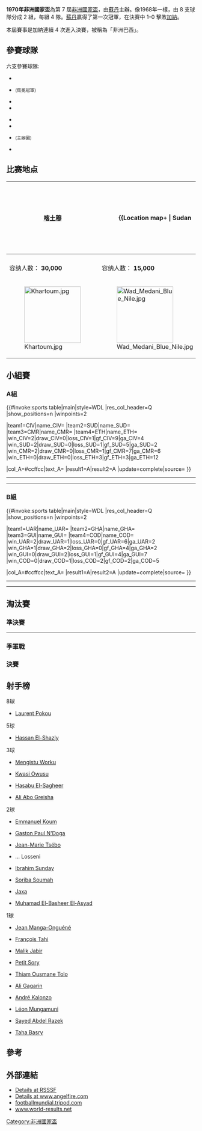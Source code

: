 {{Infobox 國際足球賽事賽季
| tourney_name     = 非洲國家盃
| year             = 1970年
| other_titles     = 1970 African Cup of Nations
| image            = 
| size             = 
| caption          = 
| edition          = 7
| country          = 蘇丹
| defending_champ  = COD
| defending_champ-flagvar = 1966
| defending_champ-name    = 剛果民主共和國
| dates            = 2月6日–2月16日
| num_teams        = 8 隊
| confederations   = 1
| venues           = 2
| cities           = 2
| champion         = SUD
| champion-flagvar = 1956
| count            = 1
| second           = GHA
| third            = UAR
| fourth           = CIV
| matches          = 16
| goals            = 51
| attendance       = 
| top_scorer       = {{flagicon|CIV}} [[Laurent_Pokou|Laurent Pokou]]<small>（8 球）</small>
| player           = {{flagicon|CIV}} [[Laurent_Pokou|Laurent Pokou]]
| prevseason       = [[1968年非洲國家盃|1968]]
| nextseason       = [[1972年非洲國家盃|1972]]
}}

'''1970年非洲國家盃'''為第 7 屆[[非洲國家盃|非洲國家盃]]，由[[蘇丹|蘇丹]]主辦。像1968年一樣，由 8 支球隊分成 2 組，每組 4 隊。[[蘇丹|蘇丹]]贏得了第一次冠軍，在決賽中 1–0 擊敗[[加納|加納]]。

本屆賽事是加納連續 4 次進入決賽，被稱為「非洲巴西」。

==參賽球隊==
六支參賽球隊:
{{col-begin}}
{{col-2}}
* {{fb|CMR|1961}}
* {{fb|COD|1966|name=剛果民主共和國}} <small>(衛冕冠軍)</small>
* {{fb|CIV}}
* {{fb|ETH|1897}}
{{col-2}}
* {{fb|GHA}}
* {{fb|GUI}}
* {{fb|SUD|1956}} <small>(主辦國)</small>
* {{fb|UAR}}
{{col-2}}
{{col-end}}

==比赛地点==
{| class="wikitable" style="text-align:center;"
|-
 ! [[喀土穆|喀土穆]]
|rowspan="4"|{{Location map+ | Sudan
| AlternativeMap = Sudan (2005-2011) location map.svg
| width   = 350
| float   = center
| caption = <center>1970年非洲国家杯（苏丹）</center>
| places=
{{Location map~ | Sudan
| AlternativeMap = Sudan (2005-2011) location map.svg
| label   = 喀土穆
| lat_deg = 15.603055
| lon_deg = 32.526389
}}
{{Location map~ | Sudan
| AlternativeMap = Sudan (2005-2011) location map.svg
| label   = 瓦德迈达尼
|lat=14.5 |long=33.5 |position=bottom}}
}}
! [[瓦德迈达尼|瓦德迈达尼]]
|-
| {{link-en|Khartoum Stadium|Municipal Stadium|喀土穆体育场}}
| {{link-en|瓦德马达尼球场|Wad Madani Stadium}}
|-
|容纳人数： '''30,000'''
|容纳人数： '''15,000'''
|-
| [[File:Khartoum.jpg|150px]]
| [[File:Wad_Medani_Blue_Nile.jpg|150px]]
|}</center>

==小組賽==
===A組===
{{#invoke:sports table|main|style=WDL
|res_col_header=Q
|show_positions=n
|winpoints=2

|team1=CIV|name_CIV={{fb|CIV}}
|team2=SUD|name_SUD={{fb|SUD|1956}}
|team3=CMR|name_CMR={{fb|CMR|1961}}
|team4=ETH|name_ETH={{fb|ETH|1897}}
|win_CIV=2|draw_CIV=0|loss_CIV=1|gf_CIV=9|ga_CIV=4
|win_SUD=2|draw_SUD=0|loss_SUD=1|gf_SUD=5|ga_SUD=2
|win_CMR=2|draw_CMR=0|loss_CMR=1|gf_CMR=7|ga_CMR=6
|win_ETH=0|draw_ETH=0|loss_ETH=3|gf_ETH=3|ga_ETH=12

|col_A=#ccffcc|text_A=
|result1=A|result2=A
|update=complete|source=
}}

{{footballbox
| date = 1970年2月6日
| time = 
| team1 = {{fb-rt|CMR|1961}}
| score = 3–2
| team2 = {{fb|CIV}}
| goals1 = [[Emmanuel_Koum|Koum]] {{goal|57||66}} <br> [[Gaston_Paul_N'Doga|N'Doga]] {{goal|60}}
| goals2 = [[Laurent_Pokou|Pokou]] {{goal|25||45}}
| stadium = [[Khartoum_Stadium|Municipal Stadium]], [[喀土穆|喀土穆]]
| attendance = 14,464
| referee = [[Moustafa_Kamel_Mahmoud|Mahmoud]] (埃及)
| report = 
}}
{{footballbox
| date = 1970年2月6日
| time = 
| team1 = {{fb-rt|SUD|1956}}
| score = 3–0
| team2 = {{fb|ETH|1897}}
| goals1 = [[Ali_Gagarin|Gagarin]] {{goal|43}} <br> [[Omar_Ali_Hasab_El-Rasoul|Hasab El-Rasoul Omer Ali]] {{goal|47}} <br> [[Nasr_El-Deen_Abbas|Jaxa]] {{goal|85}}
| goals2 =
| stadium = [[Khartoum_Stadium|Municipal Stadium]], [[喀土穆|喀土穆]]
| attendance = 14,464
| referee = [[Jean-Louis_Faber|Faber]] (几内亚)
| report = 
}}
----
{{footballbox
| date = 1970年2月8日
| time = 
| team1 = {{fb-rt|CMR|1961}}
| score = 3–2
| team2 = {{fb|ETH|1897}}
| goals1 = [[Jean-Marie_Tsébo|Tsébo]] {{goal|21}} <br> [[Jean_Manga-Onguéné|Manga-Onguéné]] {{goal|43}} <br> [[Gaston_Paul_N'Doga|N'Doga]] {{goal|70}}
| goals2 = [[Mengistu_Worku|Mengistu]] {{goal|12||75}}
| stadium = [[Khartoum_Stadium|Municipal Stadium]], [[喀土穆|喀土穆]]
| attendance = 9,864
| referee = [[Robert_Amoo_Quarshie|Quarshie]] (加纳)
| report = 
}}
{{footballbox
| date = 1970年2月8日
| time = 
| team1 = {{fb-rt|CIV}}
| score = 1–0
| team2 = {{fb|SUD|1956}}
| goals1 = [[François_Tahi|Tahi]] {{goal|89}}
| goals2 =
| stadium = [[Khartoum_Stadium|Municipal Stadium]], [[喀土穆|喀土穆]]
| attendance = 9,864
| referee = [[Alphonse_Mahombé|Mahombé]] (剛果民主共和國)
| report = 
}}
----
{{footballbox
| date = 1970年2月10日
| time = 
| team1 = {{fb-rt|CIV}}
| score = 6–1
| team2 = {{fb|ETH|1897}}
| goals1 = Losseni {{goal|16}} <br> [[Laurent_Pokou|Pokou]] {{goal|21||60||71||80||87}}
| goals2 = [[Mengistu_Worku|Mengistu]] {{goal|33}}
| stadium = [[Khartoum_Stadium|Municipal Stadium]], [[喀土穆|喀土穆]]
| attendance = 9,770
| referee = [[Mohamed_Boukili|Boukili]] (Morocco)
| report = 
}}
{{footballbox
| date = 1970年2月10日
| time = 
| team1 = {{fb-rt|SUD|1956}}
| score = 2–1
| team2 = {{fb|CMR|1961}}
| goals1 = [[Nasr_El-Deen_Abbas|Jaxa]] {{goal|20}} <br> [[Omar_Ali_Hasab_El-Rasoul|Hasab El-Rasoul Omer Ali]] {{goal|60}}
| goals2 = [[Jean-Marie_Tsébo|Tsébo]] {{goal|34}}
| stadium = [[Khartoum_Stadium|Municipal Stadium]], [[喀土穆|喀土穆]]
| attendance = 9,770
| referee = [[Papa_Salla_Ngom|Ngom]] (Senegal)
| report = 
}}

===B組===
{{#invoke:sports table|main|style=WDL
|res_col_header=Q
|show_positions=n
|winpoints=2

|team1=UAR|name_UAR={{fb|UAR|name=阿拉伯聯合共和國}}
|team2=GHA|name_GHA={{fb|GHA}}
|team3=GUI|name_GUI={{fb|GUI}}
|team4=COD|name_COD={{fb|COD|1966|name=剛果民主共和國}}
|win_UAR=2|draw_UAR=1|loss_UAR=0|gf_UAR=6|ga_UAR=2
|win_GHA=1|draw_GHA=2|loss_GHA=0|gf_GHA=4|ga_GHA=2
|win_GUI=0|draw_GUI=2|loss_GUI=1|gf_GUI=4|ga_GUI=7
|win_COD=0|draw_COD=1|loss_COD=2|gf_COD=2|ga_COD=5

|col_A=#ccffcc|text_A=
|result1=A|result2=A
|update=complete|source=
}}

{{footballbox
| date = 1970年2月7日
| time = 
| team1 = {{fb-rt|GHA}}
| score = 2–0
| team2 = {{fb|COD|1966|name=剛果民主共和國}}
| goals1 = [[Kwasi_Owusu|Owusu]] {{goal|29||32}}
| goals2 =
| stadium = [[Wad_Madani_Stadium|Wad Madani Stadium]], [[瓦德迈达尼|瓦德迈达尼]]
| attendance = 7,525
| referee = [[Ibrahim_Obeid|Obeid]] (Sudan)
| report = 
}}
{{footballbox
| date = 7 February 1970
| time = 
| team1 = {{fb-rt|UAR|name=阿拉伯聯合共和國}}
| score = 4–1
| team2 = {{fb|GUI}}
| goals1 = [[Ali_Abo_Greisha|Abo Greisha]] {{goal|5||10}} <br> [[Hassan_El-Shazly|El-Shazly]] {{goal|73|pen.}} <br> [[Taha_Basry|Basry]] {{goal|66}}
| goals2 = [[Soriba_Soumah|Soumah]] {{goal|25|pen.}}
| stadium = [[Wad_Madani_Stadium|Wad Madani Stadium]], [[瓦德迈达尼|瓦德迈达尼]]
| attendance = 7,525
| referee = [[Tesfaye_Gebreyesus|Gebreyesus]] (Ethiopia)
| report = 
}}
----
{{footballbox
| date = 1970年2月9日
| time = 
| team1 = {{fb-rt|COD|1966|name=剛果民主共和國}}
| score = 2–2
| team2 = {{fb|GUI}}
| goals1 = [[André_Kalonzo|Kalonzo]] {{goal|70}} <br> [[Léon_Mungamuni|Mungamuni]] {{goal|72}}
| goals2 = [[Petit_Sory|Petit Sory]] {{goal|5}} <br> [[Soriba_Soumah|Soumah]] {{goal|55|pen.}}
| stadium = [[Wad_Madani_Stadium|Wad Madani Stadium]], [[瓦德迈达尼|瓦德迈达尼]]
| attendance = 3,342
| referee = [[Théodore_Koudou|Koudou]] (Ivory Coast)
| report = 
}}
{{footballbox
| date =1970年2月9日
| time = 
| team1 = {{fb-rt|UAR|name=阿拉伯聯合共和國}}
| score = 1–1
| team2 = {{fb|GHA}}
| goals1 = [[Sayed_Abdel_Razek|Bazooka]] {{goal|70}}
| goals2 = [[Ibrahim_Sunday|Sunday]] {{goal|60}}
| stadium = [[Wad_Madani_Stadium|Wad Madani Stadium]], [[瓦德迈达尼|瓦德迈达尼]]
| attendance = 3,342
| referee = [[Stanislas_Kandem|Kandem]] (Cameroon)
| report = 
}}
----
{{footballbox
| date = 1970年2月11日
| time = 
| team1 = {{fb-rt|GUI}}
| score = 1–1
| team2 = {{fb|GHA}}
| goals1 = [[Thiam_Ousmane_Tolo|Thiam]] {{goal|10}}
| goals2 = [[Kwasi_Owusu|Owusu]] {{goal|50}}
| stadium = [[Wad_Madani_Stadium|Wad Madani Stadium]], [[瓦德迈达尼|瓦德迈达尼]]
| attendance = 3,927
| referee = [[Ahmed_Khelifi|Khelifi]] (Algeria)
| report = 
}}
{{footballbox
| date = 1970年2月11日
| time = 
| team1 = {{fb-rt|UAR|name=阿拉伯聯合共和國}}
| score = 1–0
| team2 = {{fb|COD|1966|name=剛果民主共和國}}
| goals1 = [[Ali_Abo_Greisha|Abo Greisha]] {{goal|71}}
| goals2 =
| stadium = [[Wad_Madani_Stadium|Wad Madani Stadium]], [[瓦德迈达尼|瓦德迈达尼]]
| attendance = 3,927
| referee = [[Bennett_Simfukwe|Simfukwe]] (Zimbabwe)
| report = 
}}

==淘汰賽==
{{Round4-with third
<!--Date-Place|Team 1|Score 1|Team 2|Score 2-->
<!--semi-finals-->
| 2月14日 – [[喀土穆|喀土穆]] | {{fb|CIV}} | 1 | {{fb|GHA}} ([[加時賽|a.e.t.]]) | 2
| 2月14日 – [[喀土穆|喀土穆]] | {{fb|UAR|name=阿拉伯聯合共和國}} | 1 | {{fb|SUD|1956}} ([[加時賽|a.e.t.]]) | 2
<!--final-->
| 2月16日 – [[喀土穆|喀土穆]] | {{fb|GHA}} | 0 | {{fb|SUD|1956}} | 1
<!--third place-->
| 2月16日 – [[喀土穆|喀土穆]] | {{fb|CIV}} | 1 | {{fb|UAR|name=阿拉伯聯合共和國}} | 3
}}

===準決賽===
{{footballbox
| date = 1970年2月14日
| time = 
| team1 = {{fb-rt|CIV}}
| score = 1–2
| aet = yes
| report = 
| team2 = {{fb|GHA}}
| goals1 = Losseni {{goal|78}}
| goals2 = [[Ibrahim_Sunday|Sunday]] {{goal|21}} <br> [[Malik_Jabir|Jabir]] {{goal|100}}
| stadium = [[Khartoum_Stadium|Municipal Stadium]], [[喀土穆|喀土穆]]
| attendance = 12,350
| referee = 
}}
----
{{footballbox
| date = 1970年2月14日
| time = 
| team1 = {{fb-rt|UAR|name=阿拉伯聯合共和國}}
| score = 1–2
| aet = yes
| report = 
| team2 = {{fb|SUD|1956}}
| goals1 = [[Hassan_El-Shazly|El-Shazly]] {{goal|84}}
| goals2 = [[Muhamad_El-Basheer_El-Asyad|El-Asyad]] {{goal|83||102}}
| stadium = [[Khartoum_Stadium|Municipal Stadium]], [[喀土穆|喀土穆]]
| attendance = 12,350
| referee = 
}}

===季軍戰===
{{footballbox
| date = 1970年2月16日
| time = 
| team1 = {{fb-rt|UAR|name=阿拉伯聯合共和國}}
| score = 3–1
| report = 
| team2 = {{fb|CIV}}
| goals1 = [[Hassan_El-Shazly|El-Shazly]] {{goal|3||14||50}}
| goals2 = [[Laurent_Pokou|Pokou]] {{goal|72}}
| stadium = [[Khartoum_Stadium|Municipal Stadium]], [[喀土穆|喀土穆]]
| attendance = 12,187
| referee = [[Salih_Mohamed_Boukkili|Salih Mohamed Boukkili]] ([[Royal_Moroccan_Football_Federation|Morocco]])
}}

===決賽===
{{footballbox
| date = 1970年2月16日
| time = 
| team1 = {{fb-rt|SUD|1956}}
| score = 1–0
| report = 
| team2 = {{fb|GHA}}
| goals1 = [[Omar_Ali_Hasab_El-Rasoul|Hasab El-Rasoul Omer Ali]] {{goal|12}}
| goals2 =
| stadium = [[Khartoum_Stadium|Municipal Stadium]], [[喀土穆|喀土穆]]
| attendance = 12,187
| referee = [[Gebreyesus_Tesfaye|Gebreyesus Tesfaye]] ([[Ethiopian_Football_Federation|Ethiopia]])
}}

==射手榜==
;8球
* {{flagicon|CIV}} [[Laurent_Pokou|Laurent Pokou]]

;5球
* {{flagicon|UAR}} [[Hassan_El-Shazly|Hassan El-Shazly]]

;3球
{{col-start}}
{{col-3}}
* {{flagicon|ETH|1897}} [[Mengistu_Worku|Mengistu Worku]]
* {{flagicon|GHA}} [[Kwasi_Owusu|Kwasi Owusu]]
{{col-3}}
* {{flagicon|SUD|1956}} [[Hasab_El-Rasoul_Omar|Hasabu El-Sagheer]]
{{col-3}}
* {{flagicon|UAR}} [[Ali_Abo_Greisha|Ali Abo Greisha]]
{{col-end}}

;2球
{{col-start}}
{{col-3}}
* {{flagicon|CMR|1961}} [[Emmanuel_Koum|Emmanuel Koum]]
* {{flagicon|CMR|1961}} [[Gaston_Paul_N'Doga|Gaston Paul N'Doga]]
* {{flagicon|CMR|1961}} [[Jean-Marie_Tsébo|Jean-Marie Tsébo]]
{{col-3}}
* {{flagicon|CIV}} ... Losseni
* {{flagicon|GHA}} [[Ibrahim_Sunday|Ibrahim Sunday]]
* {{flagicon|GUI}} [[Soriba_Soumah|Soriba Soumah]]
{{col-3}}
* {{flagicon|SUD|1956}} [[Nasr_El-Deen_Abbas|Jaxa]]
* {{flagicon|SUD|1956}} [[Muhamad_El-Basheer_El-Asyad|Muhamad El-Basheer El-Asyad]]
{{col-end}}

;1球
{{col-start}}
{{col-3}}
* {{flagicon|CMR|1961}} [[Jean_Manga-Onguéné|Jean Manga-Onguéné]]
* {{flagicon|CIV}} [[François_Tahi|François Tahi]]
* {{flagicon|GHA}} [[Malik_Jabir|Malik Jabir]]
* {{flagicon|GUI}} [[Petit_Sory|Petit Sory]]
{{col-3}}
* {{flagicon|GUI}} [[Thiam_Ousmane_Tolo|Thiam Ousmane Tolo]]
* {{flagicon|SUD|1956}} [[Ali_Gagarin|Ali Gagarin]]
* {{flagicon|COD|1966}} [[André_Kalonzo|André Kalonzo]]
{{col-3}}
* {{flagicon|COD|1966}} [[Léon_Mungamuni|Léon Mungamuni]]
* {{flagicon|UAR}} [[Sayed_Abdel_Razek|Sayed Abdel Razek]]
* {{flagicon|UAR}} [[Taha_Basry|Taha Basry]]
{{col-end}}

==參考==
{{Reflist}}


==外部連結==
* [http://www.rsssf.com/tables/70a.html Details at RSSSF]{{Wayback|url=http://www.rsssf.com/tables/70a.html |date=20170622110710 }}
* [http://www.angelfire.com/ak/EgyptianSports/AfricanCup70.html Details at www.angelfire.com]{{Wayback|url=http://www.angelfire.com/ak/EgyptianSports/AfricanCup70.html |date=20121111101111 }}
* [http://footballmundial.tripod.com/caf/caf_1968_70.htm#1970 footballmundial.tripod.com]{{Wayback|url=http://footballmundial.tripod.com/caf/caf_1968_70.htm#1970 |date=20120207064517 }}
* [https://web.archive.org/web/20071012154420/http://www.world-results.net/football/anc/anc1970.html www.world-results.net]


{{非洲國家盃}}


{{DEFAULTSORT:1970 African Cup Of Nations}}
[[Category:非洲國家盃|Category:非洲國家盃]]